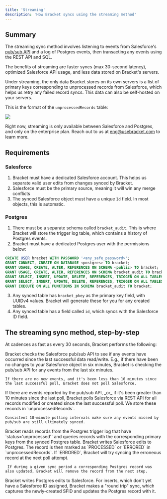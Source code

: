 ```yaml
---
title: 'Streaming'
description: 'How Bracket syncs using the streaming method'
---
```


## Summary

The streaming sync method involves listening to events from Salesforce's [pub/sub API](https://developer.salesforce.com/docs/platform/pub-sub-api/overview) and a log of Postgres events, then transacting any events using the REST API and SQL. 

The benefits of streaming are faster syncs (max 30-second latency), optimized Salesforce API usage, and less data stored on Bracket's servers. 

Under streaming, the only data Bracket stores on its own servers is a list of primary keys corresponding to unprocessed records from Salesforce, which helps us retry any failed record syncs. This data can also be self-hosted on your servers. 

This is the format of the `unprocessedRecords` table:

<Example>
  <img class="rounded-md w-full" src="/img/unprocessed_records_table.png" />
</Example>

<Info>Right now, streaming is only available between Salesforce and Postgres, and only on the enterprise plan. Reach out to us at eng@usebracket.com to learn more.</Info>

## Requirements

### Salesforce

1. Bracket must have a dedicated Salesforce account. This helps us separate valid user edits from changes synced by Bracket. 
2. Salesforce must be the primary source, meaning it will win any merge conflicts
3. The synced Salesforce object must have a unique `Id` field. In most objects, this is automatic.

### Postgres

1. There must be a separate schema called `bracket_audit`. This is where Bracket will store the trigger log table, which contains a history of Postgres events. 
2. Bracket must have a dedicated Postgres user with the permissions below:

```sql Create user statement
CREATE USER bracket WITH PASSWORD '<any_safe_password>';
GRANT CONNECT, CREATE ON DATABASE <postgres> TO bracket;
GRANT USAGE, CREATE, ALTER, REFERENCES ON SCHEMA <public> TO bracket;
GRANT USAGE, CREATE, ALTER, REFERENCES ON SCHEMA bracket_audit TO bracket;
GRANT SELECT, INSERT, UPDATE, DELETE, REFERENCES, TRIGGER ON ALL TABLES IN SCHEMA <public> TO bracket; 
GRANT SELECT, INSERT, UPDATE, DELETE, REFERENCES, TRIGGER ON ALL TABLES IN SCHEMA bracket_audit TO bracket;
GRANT EXECUTE ON ALL FUNCTIONS IN SCHEMA bracket_audit TO bracket;
```

3. Any synced table has `bracket_pkey` as the primary key field, with UUIDv4 values. Bracket will generate these for you for any created tables.
4. Any synced table has a field called `id`, which syncs with the Salesforce ID field. 

## The streaming sync method, step-by-step

At cadences as fast as every 30 seconds, Bracket performs the following:

<Steps>
  <Step title="First Step">
    Bracket checks the Salesforce pub/sub API to see if any events have occurred since the last successful data read/write. E.g., if there have been no changes to your Salesforce object in six minutes, Bracket is checking the pub/sub API for any events from the last six minutes.

    If there are no new events, and it's been less than 10 minutes since the last successful poll, Bracket does not poll Salesforce.
  </Step>
  <Step title="Second Step">
    If there are events reported by the pub/sub API, _or_ if it's been greater than 10 minutes since the last poll, Bracket polls Salesforce via REST API for all records modified or created since the last successful poll. We store these records in `unprocessedRecords`.

    Consistent 10-minute polling intervals make sure any events missed by pub/sub are still ultimately synced.  
  </Step>
  <Step title="Third Step">
    Bracket reads records from the Postgres trigger log that have `status='unprocessed'` and queries records with the corresponding primary keys from the synced Postgres table. 
  </Step>
  <Step title="Fourth Step">
     Bracket writes Salesforce edits to Postgres. The record is then marked as `PROCESSED` or `ERRORED` in `unprocessedRecords`. If `ERRORED`, Bracket will try syncing the erroneous record at the next poll attempt.

     If during a given sync period a corresponding Postgres record was also updated, Bracket will remove the record from the next step.
  </Step>
  <Step title="Fifth Step">
     Bracket writes Postgres edits to Salesforce. For inserts, which don't yet have a Salesforce ID assigned, Bracket makes a "round trip" sync, which captures the newly-created SFID and updates the Postgres record with it.
  </Step>
</Steps>



